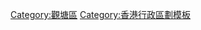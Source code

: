 <noinclude></noinclude>{{HK DISTRICT|
DISTRICT NAME = [[觀塘區]] |
DISTRICT_LOGO = Kwun Tong District logo.svg |
NORTHERN DISTRICT = [[黃大仙區]] |
WESTERN DISTRICT = [[九龍城區]] |
EASTERN DISTRICT = [[西貢區]] |
SOUTHERN DISTRICT = [[東區 (香港)|東區]]（以[[維多利亞港]]相隔） |
PLACE = [[九龍灣]] - [[佐敦谷]] - [[牛頭角]] - [[觀塘]] - [[秀茂坪]] - [[藍田 (香港)|藍田]] - [[油塘]] |
OTHER PLACE = [[平山 (香港)|平山]] - [[茶寮坳]]（[[四順]]） - [[大上托]]（[[安達臣道發展計劃|安達臣道發展區]]）</br>[[晒草灣]] - [[茶果嶺]] - [[觀塘仔灣]] - [[鯉魚門]]（[[三家村 (九龍)|三家村]]） |
}}
<includeonly>[[Category:觀塘區]]</includeonly><noinclude>[[Category:香港行政區劃模板]]</noinclude>